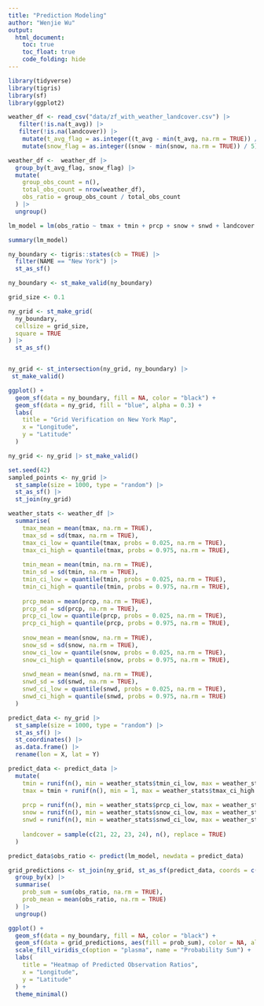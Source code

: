 ```yaml
---
title: "Prediction Modeling"
author: "Wenjie Wu"
output: 
  html_document:
    toc: true
    toc_float: true
    code_folding: hide
---
```


```r
library(tidyverse)
library(tigris)
library(sf)
library(ggplot2)
```

```r
weather_df <- read_csv("data/zf_with_weather_landcover.csv") |>
   filter(!is.na(t_avg)) |>
   filter(!is.na(landcover)) |>
    mutate(t_avg_flag = as.integer((t_avg - min(t_avg, na.rm = TRUE)) / 1)) |>
    mutate(snow_flag = as.integer((snow - min(snow, na.rm = TRUE)) / 5))

weather_df <-  weather_df |>
  group_by(t_avg_flag, snow_flag) |>
  mutate(
    group_obs_count = n(),  
    total_obs_count = nrow(weather_df),  
    obs_ratio = group_obs_count / total_obs_count  
  ) |>
  ungroup()

```



```r
lm_model = lm(obs_ratio ~ tmax + tmin + prcp + snow + snwd + landcover + lon + lat, data = weather_df)

summary(lm_model)
```
```r
ny_boundary <- tigris::states(cb = TRUE) |>
  filter(NAME == "New York") |>
  st_as_sf()
```

```r
ny_boundary <- st_make_valid(ny_boundary)

grid_size <- 0.1  

ny_grid <- st_make_grid(
  ny_boundary,
  cellsize = grid_size,
  square = TRUE
) |> 
  st_as_sf()  


ny_grid <- st_intersection(ny_grid, ny_boundary) |>
 st_make_valid()

ggplot() +
  geom_sf(data = ny_boundary, fill = NA, color = "black") +  
  geom_sf(data = ny_grid, fill = "blue", alpha = 0.3) +      
  labs(
    title = "Grid Verification on New York Map",
    x = "Longitude",
    y = "Latitude"
  )
```

```r
ny_grid <- ny_grid |> st_make_valid()

set.seed(42)  
sampled_points <- ny_grid |> 
  st_sample(size = 1000, type = "random") |>  
  st_as_sf() |>  
  st_join(ny_grid)  

weather_stats <- weather_df |>
  summarise(
    tmax_mean = mean(tmax, na.rm = TRUE),
    tmax_sd = sd(tmax, na.rm = TRUE),
    tmax_ci_low = quantile(tmax, probs = 0.025, na.rm = TRUE),
    tmax_ci_high = quantile(tmax, probs = 0.975, na.rm = TRUE),
    
    tmin_mean = mean(tmin, na.rm = TRUE),
    tmin_sd = sd(tmin, na.rm = TRUE),
    tmin_ci_low = quantile(tmin, probs = 0.025, na.rm = TRUE),
    tmin_ci_high = quantile(tmin, probs = 0.975, na.rm = TRUE),
    
    prcp_mean = mean(prcp, na.rm = TRUE),
    prcp_sd = sd(prcp, na.rm = TRUE),
    prcp_ci_low = quantile(prcp, probs = 0.025, na.rm = TRUE),
    prcp_ci_high = quantile(prcp, probs = 0.975, na.rm = TRUE),
    
    snow_mean = mean(snow, na.rm = TRUE),
    snow_sd = sd(snow, na.rm = TRUE),
    snow_ci_low = quantile(snow, probs = 0.025, na.rm = TRUE),
    snow_ci_high = quantile(snow, probs = 0.975, na.rm = TRUE),
    
    snwd_mean = mean(snwd, na.rm = TRUE),
    snwd_sd = sd(snwd, na.rm = TRUE),
    snwd_ci_low = quantile(snwd, probs = 0.025, na.rm = TRUE),
    snwd_ci_high = quantile(snwd, probs = 0.975, na.rm = TRUE)
  )

predict_data <- ny_grid |> 
  st_sample(size = 1000, type = "random") |>  
  st_as_sf() |> 
  st_coordinates() |> 
  as.data.frame() |> 
  rename(lon = X, lat = Y)  

predict_data <- predict_data |>
  mutate(
    tmin = runif(n(), min = weather_stats$tmin_ci_low, max = weather_stats$tmin_ci_high),
    tmax = tmin + runif(n(), min = 1, max = weather_stats$tmax_ci_high - weather_stats$tmax_ci_low),
    
    prcp = runif(n(), min = weather_stats$prcp_ci_low, max = weather_stats$prcp_ci_high),
    snow = runif(n(), min = weather_stats$snow_ci_low, max = weather_stats$snow_ci_high),
    snwd = runif(n(), min = weather_stats$snwd_ci_low, max = weather_stats$snwd_ci_high),
    
    landcover = sample(c(21, 22, 23, 24), n(), replace = TRUE)
  )

predict_data$obs_ratio <- predict(lm_model, newdata = predict_data)
```

```r
grid_predictions <- st_join(ny_grid, st_as_sf(predict_data, coords = c("lon", "lat"), crs = st_crs(ny_grid))) |>
  group_by(x) |>
  summarise(
    prob_sum = sum(obs_ratio, na.rm = TRUE), 
    prob_mean = mean(obs_ratio, na.rm = TRUE)  
  ) |> 
  ungroup()
```

```r
ggplot() +
  geom_sf(data = ny_boundary, fill = NA, color = "black") +  
  geom_sf(data = grid_predictions, aes(fill = prob_sum), color = NA, alpha = 0.8) +
  scale_fill_viridis_c(option = "plasma", name = "Probability Sum") + 
  labs(
    title = "Heatmap of Predicted Observation Ratios",
    x = "Longitude",
    y = "Latitude"
  ) +
  theme_minimal()
```


